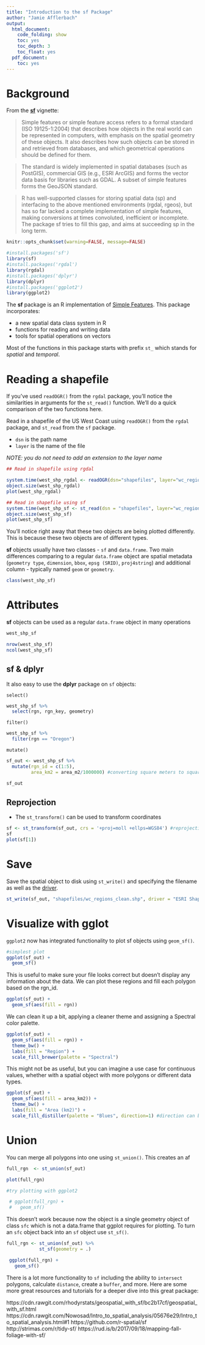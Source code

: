 ```yaml
---
title: "Introduction to the sf Package"
author: "Jamie Afflerbach"
output:
  html_document:
    code_folding: show
    toc: yes
    toc_depth: 3
    toc_float: yes
  pdf_document:
    toc: yes
---
```


# Background

From the [**sf**](https://r-spatial.github.io/sf/articles/sf1.html) vignette:

> Simple features or simple feature access refers to a formal standard (ISO 19125-1:2004) that describes how objects in the real world can be represented in computers, with emphasis on the spatial geometry of these objects. It also describes how such objects can be stored in and retrieved from databases, and which geometrical operations should be defined for them.

> The standard is widely implemented in spatial databases (such as PostGIS), commercial GIS (e.g., ESRI ArcGIS) and forms the vector data basis for libraries such as GDAL. A subset of simple features forms the GeoJSON standard.

> R has well-supported classes for storing spatial data (sp) and interfacing to the above mentioned environments (rgdal, rgeos), but has so far lacked a complete implementation of simple features, making conversions at times convoluted, inefficient or incomplete. The package sf tries to fill this gap, and aims at succeeding sp in the long term.


```r
knitr::opts_chunk$set(warning=FALSE, message=FALSE)

#install.packages('sf')
library(sf)
#install.packages('rgdal')
library(rgdal)
#install.packages('dplyr')
library(dplyr)
#install.packages('ggplot2')
library(ggplot2)
```


The **sf** package is an R implementation of [Simple Features](https://en.wikipedia.org/wiki/Simple_Features). This package incorporates:  

- a new spatial data class system in R  
- functions for reading and writing data  
- tools for spatial operations on vectors  

Most of the functions in this package starts with prefix `st_` which stands for *spatial* and *temporal*.


# Reading a shapefile  

If you've used `readOGR()` from the `rgdal` package, you'll notice the similarities in arguments for the `st_read()` function. We'll do a quick comparison of the two functions here.

Read in a shapefile of the US West Coast using `readOGR()` from the `rgdal` package, and `st_read` from the `sf` package.

* `dsn` is the path name  
* `layer` is the name of the file  

*NOTE: you do not need to add an extension to the layer name*

```r

## Read in shapefile using rgdal

system.time(west_shp_rgdal <- readOGR(dsn="shapefiles", layer="wc_regions"))
object.size(west_shp_rgdal)
plot(west_shp_rgdal)
```

```r
## Read in shapefile using sf
system.time(west_shp_sf <- st_read(dsn = "shapefiles", layer="wc_regions")) 
object.size(west_shp_sf)
plot(west_shp_sf)      
```


You'll notice right away that these two objects are being plotted differently. This is because these two objects are of different types.

**sf** objects usually have two classes - `sf` and `data.frame`. Two main differences comparing to a regular `data.frame` object are spatial metadata (`geometry type`, `dimension`, `bbox`, `epsg (SRID)`, `proj4string`) and additional column - typically named `geom` or `geometry`.

```r
class(west_shp_sf)
```

# Attributes

**sf** objects can be used as a regular `data.frame` object in many operations
```r
west_shp_sf

nrow(west_shp_sf)
ncol(west_shp_sf)
```

## sf & dplyr

It also easy to use the **dplyr** package on `sf` objects:

`select()`

```r

west_shp_sf %>%
  select(rgn, rgn_key, geometry)

```

`filter()`

```r

west_shp_sf %>%
  filter(rgn == "Oregon")

```

`mutate()`

```r

sf_out <- west_shp_sf %>%
  mutate(rgn_id = c(1:5),
         area_km2 = area_m2/1000000) #converting square meters to square kilometers

sf_out
```


## Reprojection

- The `st_transform()` can be used to transform coordinates

```r
sf <- st_transform(sf_out, crs = '+proj=moll +ellps=WGS84') #reprojecting to a mollweide CRS
sf
plot(sf[1])
```

# Save

Save the spatial object to disk using `st_write()` and specifying the filename as well as the [driver](http://www.gdal.org/ogr_formats.html).

```r

st_write(sf_out, "shapefiles/wc_regions_clean.shp", driver = "ESRI Shapefile", delete_layer = TRUE)

```

# Visualize with gglot

`ggplot2` now has integrated functionality to plot sf objects using `geom_sf()`.

```r

#simplest plot
ggplot(sf_out) +
  geom_sf()

```

This is useful to make sure your file looks correct but doesn't display any information about the data. We can plot these regions and fill each polygon based on the rgn_id.

```r
ggplot(sf_out) +
  geom_sf(aes(fill = rgn))
```

We can clean it up a bit, applying a cleaner theme and assigning a Spectral color palette.

```r

ggplot(sf_out) +
  geom_sf(aes(fill = rgn)) +
  theme_bw() +
  labs(fill = "Region") +
  scale_fill_brewer(palette = "Spectral")
```

This might not be as useful, but you can imagine a use case for continuous values, whether with a spatial object with more polygons or different data types.

```r
ggplot(sf_out) +
  geom_sf(aes(fill = area_km2)) +
  theme_bw() +
  labs(fill = "Area (km2)") +
  scale_fill_distiller(palette = "Blues", direction=1) #direction can be used to reverse the color palette scale
```

# Union

You can merge all polygons into one using `st_union()`. This creates an af

```r

full_rgn  <- st_union(sf_out)

plot(full_rgn)

#try plotting with ggplot2

 # ggplot(full_rgn) +
 #   geom_sf()
```

This doesn't work because now the object is a single geometry object of class `sfc` which is not a data.frame that ggplot requires for plotting. To turn an `sfc` object back into an `sf` object use `st_sf()`.

```r

full_rgn <- st_union(sf_out) %>%
            st_sf(geometry = .)

 ggplot(full_rgn) +
   geom_sf()
```


There is a lot more functionality to `sf` including the ability to `intersect` polygons, calculate `distance`, create a `buffer`, and more. Here are some more great resources and tutorials for a deeper dive into this great package:

https://cdn.rawgit.com/rhodyrstats/geospatial_with_sf/bc2b17cf/geospatial_with_sf.html
https://cdn.rawgit.com/Nowosad/Intro_to_spatial_analysis/05676e29/Intro_to_spatial_analysis.html#1
https://github.com/r-spatial/sf
http://strimas.com/r/tidy-sf/
https://rud.is/b/2017/09/18/mapping-fall-foliage-with-sf/


